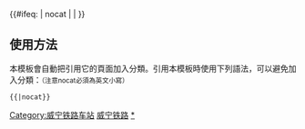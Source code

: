 {{鐵道路線|
| 模板名稱 = 威宁铁路
| 名稱 = [[威宁铁路]]
| 代表色 = #0033c9
| Logo = [[File:China Railways.svg|17px]]
| 背景顏色 = #FFFFFF
| 車站列表 = [[石桥子站|石桥子]] - [[新岭站|新岭]] - [[威宁站|威宁]] - [[本溪站|本溪]]
}}<includeonly>{{#ifeq: {{{1}}} | nocat | <!--空--> | [[Category:威宁铁路车站]] }}
</includeonly><noinclude>

== 使用方法 ==
本模板會自動把引用它的頁面加入分類。引用本模板時使用下列語法，可以避免加入分類：<small>（注意nocat必須為英文小寫）</small>
 <nowiki>{{</nowiki>{{PAGENAME}}<nowiki>|nocat}}</nowiki>
[[Category:中國鐵路路線模板|威宁铁路]]
[[Category:威宁铁路车站|*]]
</noinclude>